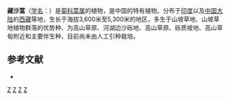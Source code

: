 {{Speciesbox
| taxon = Artemisia wellbyi
| binomial_authority = Hemsl. et Pears.
}}

'''藏沙蒿'''（[[学名|学名]]：{{lang|la|''Artemisia wellbyi''}}）是[[菊科|菊科]][[蒿属|蒿属]]的植物，是中国的特有植物。分布于[[印度|印度]]以及[[中国大陆|中国大陆]]的[[西藏|西藏]]等地，生长于海拔3,600米至5,300米的地区，多生于山坡草地、山坡草地植物群落的优势种、为高山草原、河湖边沙砾地、高山草原、砾质坡地、高山草甸附近和主要伴生种，目前尚未由人工引种栽培。

== 参考文献 ==
<div class="references-small">
* {{cite web| url =http://www.bioinfo.cn/db05/KmzwSpecies.php?action=view&id=4249| title =藏沙蒿| work =《中国高等植物数据库全库》| publisher =中国科学院微生物研究所| author =昆明植物研究所| accessdate =2009-02-24| deadurl =yes| archiveurl =https://web.archive.org/web/20160305002733/http://www.bioinfo.cn/db05/KmzwSpecies.php?action=view&id=4249| archivedate =2016-03-05}}
</div>

{{taxonbar}}
[[Category:蒿属|Z]]
[[Category:_中国特有植物|Z]]
[[Category:印度植物|Z]]
[[Category:_西藏植物|Z]]